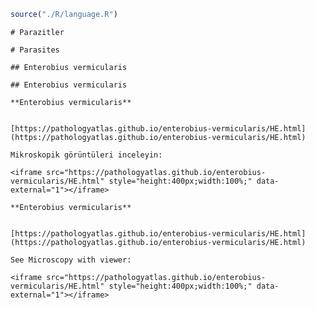 ```r
source("./R/language.R")
```

```asis
# Parazitler
```

```asis
# Parasites
```



```asis
## Enterobius vermicularis
```

```asis
## Enterobius vermicularis
```

```asis

**Enterobius vermicularis**


[https://pathologyatlas.github.io/enterobius-vermicularis/HE.html](https://pathologyatlas.github.io/enterobius-vermicularis/HE.html)

Mikroskopik görüntüleri inceleyin:

<iframe src="https://pathologyatlas.github.io/enterobius-vermicularis/HE.html" style="height:400px;width:100%;" data-external="1"></iframe>

```

```asis

**Enterobius vermicularis**


[https://pathologyatlas.github.io/enterobius-vermicularis/HE.html](https://pathologyatlas.github.io/enterobius-vermicularis/HE.html)

See Microscopy with viewer: 

<iframe src="https://pathologyatlas.github.io/enterobius-vermicularis/HE.html" style="height:400px;width:100%;" data-external="1"></iframe>

```
